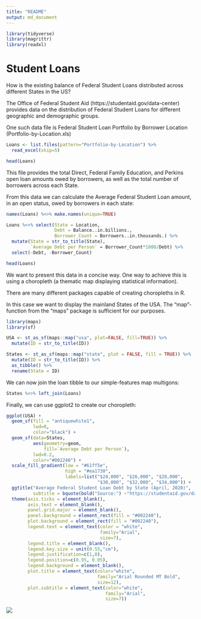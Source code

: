 ```yaml
---
title: "README"
output: md_document
---
```


```r
library(tidyverse)
library(magrittr)
library(readxl)
```

# Student Loans

How is the existing balance of Federal Student Loans distributed across different States in the US?

The Office of Federal Student Aid (https://studentaid.gov/data-center) provides data on the distribution of Federal Student Loans for different geographic and demographic groups.

One such data file is Federal Student Loan Portfolio by Borrower Location (Portfolio-by-Location.xls)

```r
Loans <- list.files(pattern="Portfolio-by-Location") %>%
  read_excel(skip=5)
```
```r
head(Loans)
```

This file provides the total Direct, Federal Family Education, and Perkins open loan amounts owed by borrowers, as well as the total number of borrowers across each State.

From this data we can calculate the Average Federal Student Loan amount, in an open status, owed by borrowers in each state:

```r
names(Loans) %<>% make.names(unique=TRUE)

Loans %<>% select(State = Location,
                  Debt = Balance..in.billions.,
                  Borrower_Count = Borrowers..in.thousands.) %>%
  mutate(State = str_to_title(State),
         `Average Debt per Person` = Borrower_Count*1000/Debt) %>%
  select(-Debt, -Borrower_Count)
```
```r
head(Loans)
```

We want to present this data in a concise way. One way to achieve this is using a choropleth (a thematic map displaying statistical information).

There are many different packages capable of creating choropleths in R.

In this case we want to display the mainland States of the USA. The "map"-function from the "maps" package is sufficient for our purposes.

```r
library(maps)
library(sf)
```
```r
USA <- st_as_sf(maps::map("usa", plot=FALSE, fill=TRUE)) %>%
  mutate(ID = str_to_title(ID))
```
```r
States <- st_as_sf(maps::map("state", plot = FALSE, fill = TRUE)) %>%
  mutate(ID = str_to_title(ID)) %>%
  as_tibble() %>%
  rename(State = ID)
```

We can now join the loan tibble to our simple-features map multigons:

```r
States %<>% left_join(Loans)
```

Finally, we can use ggplot2 to create our choropleth:

```r
ggplot(USA) +
  geom_sf(fill = "antiquewhite1",
          lwd=0,
          color="black") +
  geom_sf(data=States,
          aes(geometry=geom,
              fill=`Average Debt per Person`),
          lwd=0.2,
          color="#002240") +
  scale_fill_gradient(low = "#61ff5e",
                      high = "#ea1730",
                      labels=list("$24,000", "$26,000", "$28,000",
                                  "$30,000", "$32,000", "$34,000")) +
  ggtitle("Average Federal Student Loan Debt by State (April, 2020)",
          subtitle = bquote(bold("Source:") ~"https://studentaid.gov/data-center/student/portfolio")) +
  theme(axis.ticks = element_blank(),
        axis.text = element_blank(),
        panel.grid.major = element_blank(),
        panel.background = element_rect(fill = "#002240"),
        plot.background = element_rect(fill = "#002240"),
        legend.text = element_text(color = "white",
                                   family="Arial",
                                   size=7),
        legend.title = element_blank(),
        legend.key.size = unit(0.55,"cm"),
        legend.justification=c(1,0), 
        legend.position=c(0.95, 0.05),  
        legend.background = element_blank(),
        plot.title = element_text(color="white",
                                  family="Arial Rounded MT Bold",
                                  size=12),
        plot.subtitle = element_text(color="white",
                                     family="Arial",
                                     size=7))
```

<img src="Debt per Student.png"/>
